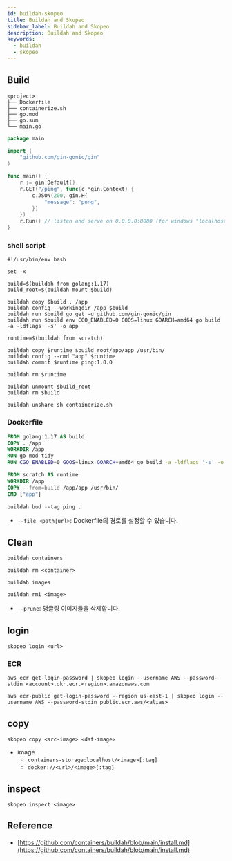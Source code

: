 ```yaml
---
id: buildah-skopeo
title: Buildah and Skopeo
sidebar_label: Buildah and Skopeo
description: Buildah and Skopeo
keywords:
  - buildah
  - skopeo
---
```


## Build

```shell
<project>
├── Dockerfile
├── containerize.sh
├── go.mod
├── go.sum
└── main.go
```

```go title="main.go"
package main

import (
	"github.com/gin-gonic/gin"
)

func main() {
	r := gin.Default()
	r.GET("/ping", func(c *gin.Context) {
		c.JSON(200, gin.H{
			"message": "pong",
		})
	})
	r.Run() // listen and serve on 0.0.0.0:8080 (for windows "localhost:8080")
}
```

### shell script

```shell title="containerize.sh"
#!/usr/bin/env bash

set -x

build=$(buildah from golang:1.17)
build_root=$(buildah mount $build)

buildah copy $build . /app
buildah config --workingdir /app $build
buildah run $build go get -u github.com/gin-gonic/gin
buildah run $build env CGO_ENABLED=0 GOOS=linux GOARCH=amd64 go build -a -ldflags '-s' -o app

runtime=$(buildah from scratch)

buildah copy $runtime $build_root/app/app /usr/bin/
buildah config --cmd "app" $runtime
buildah commit $runtime ping:1.0.0

buildah rm $runtime

buildah unmount $build_root
buildah rm $build
```

```shell
buildah unshare sh containerize.sh
```

### Dockerfile

```dockerfile
FROM golang:1.17 AS build
COPY . /app
WORKDIR /app
RUN go mod tidy
RUN CGO_ENABLED=0 GOOS=linux GOARCH=amd64 go build -a -ldflags '-s' -o app

FROM scratch AS runtime
WORKDIR /app
COPY --from=build /app/app /usr/bin/
CMD ["app"]
```

```shell
buildah bud --tag ping .
```

- `--file <path|url>`: Dockerfile의 경로를 설정할 수 있습니다.

## Clean

```shell
buildah containers
```

```shell
buildah rm <container>
```

```shell
buildah images
```

```shell
buildah rmi <image>
```

- `--prune`: 댕글링 이미지들을 삭제합니다.

## login

```shell
skopeo login <url>
```

### ECR

```shell
aws ecr get-login-password | skopeo login --username AWS --password-stdin <account>.dkr.ecr.<region>.amazonaws.com
```

```shell
aws ecr-public get-login-password --region us-east-1 | skopeo login --username AWS --password-stdin public.ecr.aws/<alias>
```

## copy

```shell
skopeo copy <src-image> <dst-image>
```

- image
  - `containers-storage:localhost/<image>[:tag]`
  - `docker://<url>/<image>[:tag]`

## inspect

```shell
skopeo inspect <image>
```

## Reference

- [https://github.com/containers/buildah/blob/main/install.md](https://github.com/containers/buildah/blob/main/install.md)
